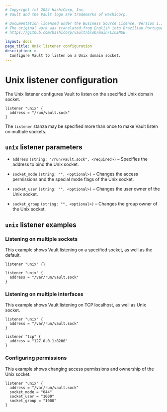```yaml
---
# Copyright (c) 2024 HashiCorp, Inc.
# Vault and the Vault logo are trademarks of HashiCorp.

# Documentation licensed under the Business Source License, Version 1.1.
# The original work was translated from English into Brazilian Portuguese.
# https://github.com/hashicorp/vault/blob/main/LICENSE

layout: docs
page_title: Unix listener configuration
description: >-
  Configure Vault to listen on a Unix domain socket.
---
```


# Unix listener configuration

The Unix listener configures Vault to listen on the specified Unix domain socket.

```hcl
listener "unix" {
  address = "/run/vault.sock"
}
```

The `listener` stanza may be specified more than once to make Vault listen on
multiple sockets.

## `unix` listener parameters
- `address` `(string: "/run/vault.sock", <required>)` – Specifies the address to bind the Unix socket.

- `socket_mode` `(string: "", <optional>)` – Changes the access
  permissions and the special mode flags of the Unix socket.

- `socket_user` `(string: "", <optional>)` – Changes the user owner of the Unix socket.

- `socket_group` `(string: "", <optional>)` – Changes the group owner of the Unix socket.


## `unix` listener examples

### Listening on multiple sockets

This example shows Vault listening on a specified socket, as well as the default.

```hcl
listener "unix" {}

listener "unix" {
  address = "/var/run/vault.sock"
}
```

### Listening on multiple interfaces

This example shows Vault listening on TCP localhost, as well as Unix socket.

```hcl
listener "unix" {
  address = "/var/run/vault.sock"
}

listener "tcp" {
  address = "127.0.0.1:8200"
}
```

### Configuring permissions
This example shows changing access permissions and ownership of the Unix socket.
```hcl
listener "unix" {
  address = "/var/run/vault.sock"
  socket_mode = "644"
  socket_user = "1000"
  socket_group = "1000"
}
```
